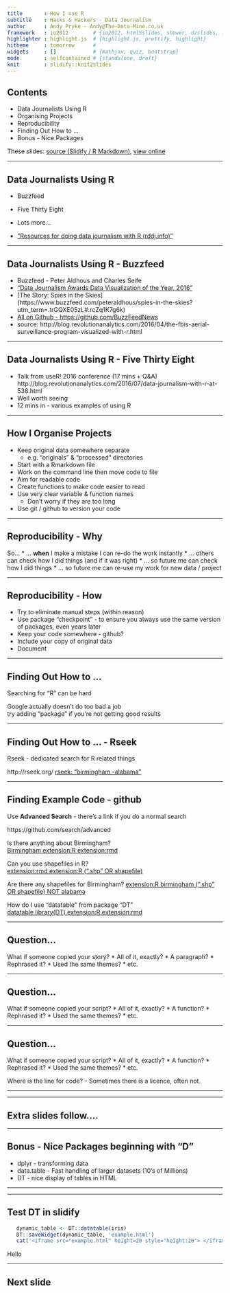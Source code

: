 ```yaml
---
title       : How I use R
subtitle    : Hacks & Hackers - Data Journalism
author      : Andy Pryke - Andy@The-Data-Mine.co.uk
framework   : io2012        # {io2012, html5slides, shower, dzslides, ...}
highlighter : highlight.js  # {highlight.js, prettify, highlight}
hitheme     : tomorrow      # 
widgets     : []            # {mathjax, quiz, bootstrap}
mode        : selfcontained # {standalone, draft}
knit        : slidify::knit2slides
---
```


<style>
.title-slide {
  background-color: #FFFFFF; 
}
</style>

## Contents

   * Data Journalists Using R
   * Organising Projects
   * Reproducibility
   * Finding Out How to ...
   * Bonus - Nice Packages

These slides: [source (Slidify / R Markdown)](https://github.com/AndyPryke/DataJournalismShortTalk),
[view online](https://andypryke.github.io/DataJournalismShortTalk/)

--- 

## Data Journalists Using R	
   * Buzzfeed
   * Five Thirty Eight
   * Lots more...
   
   * ["Resources for doing data journalism with R (rddj.info)"](http://rddj.info/)

--- 

## Data Journalists Using R - Buzzfeed
   * Buzzfeed - Peter Aldhous and Charles Seife 
   * ["Data Journalism Awards Data Visualization of the Year, 2016"](http://www.globaleditorsnetwork.org/programmes/data-journalism-awards/)
   * [The Story: Spies in the Skies] (https://www.buzzfeed.com/peteraldhous/spies-in-the-skies?utm_term=.trGQXE05zL#.rcZq1K7g6k)
   * [All on Github - https://github.com/BuzzFeedNews](http://buzzfeednews.github.io/2016-04-federal-surveillance-planes/analysis.html)
   * source: http://blog.revolutionanalytics.com/2016/04/the-fbis-aerial-surveillance-program-visualized-with-r.html

--- 

## Data Journalists Using R - Five Thirty Eight

   * Talk from useR! 2016 conference (17 mins + Q&A)  
http://blog.revolutionanalytics.com/2016/07/data-journalism-with-r-at-538.html
   * Well worth seeing
   * 12 mins in - various examples of using R

--- 

## How I Organise Projects
   * Keep original data somewhere separate 
      * e.g. "originals" & "processed" directories
   * Start with a Rmarkdown file
   * Work on the command line then move code to file
   * Aim for readable code
   * Create functions to make code easier to read
   * Use very clear variable & function names
      * Don't worry if they are too long
   * Use git / github to version your code

---

## Reproducibility - Why

So...
   * ... **when** I make a mistake I can re-do the work instantly
   * ... others can check how I did things (and if it was right)
   * ... so future me can check how I did things
   * ... so future me can re-use my work for new data / project
   

---

## Reproducibility - How

   * Try to eliminate manual steps (within reason)
   * Use package "checkpoint" - to ensure you always use the same version of packages, even years later
   * Keep your code somewhere - github?
   * Include your copy of original data
   * Document


---

## Finding Out How to ...
Searching for "R" can be hard

Google actually doesn't do too bad a job  
try adding "package" if you're not getting good results


---

## Finding Out How to ... - Rseek
Rseek - dedicated search for R related things

http://rseek.org/
[rseek: "birmingham -alabama"](http://rseek.org/?q=birmingham+-alabama)


---

## Finding Example Code - github

Use **Advanced Search** - there's a link if you do a normal search

https://github.com/search/advanced

Is there anything about Birmingham?  
[Birmingham extension:R extension:rmd](https://github.com/search?utf8=%E2%9C%93&q=Birmingham+extension%3AR+extension%3Armd&type=Code&ref=searchresults)

Can you use shapefiles in R?  
[extension:rmd extension:R  (".shp" OR shapefile)](https://github.com/search?utf8=%E2%9C%93&q=extension%3Armd+extension%3AR++%28%22.shp%22+OR+shapefile%29+&type=Code&ref=searchresults)

Are there any shapefiles for Birmingham?
[extension:R birmingham (".shp" OR shapefile) NOT alabama](https://github.com/search?utf8=%E2%9C%93&q=extension%3AR+birmingham+%28%22.shp%22+OR+shapefile%29+NOT+alabama&type=Code&ref=searchresults)

How do I use "datatable" from package "DT"  
[datatable library(DT) extension:R extension:rmd](https://github.com/search?utf8=%E2%9C%93&q=datatable+library%28DT%29+extension%3AR+extension%3Armd&type=Code&ref=searchresults)


---

## Question...

What if someone copied your story?
 * All of it, exactly?
 * A paragraph?
 * Rephrased it?
 * Used the same themes?
 * etc.

---

## Question...

What if someone copied your script?
 * All of it, exactly?
 * A function?
 * Rephrased it?
 * Used the same themes?
 * etc.

---

## Question...

What if someone copied your script?
 * All of it, exactly?
 * A function?
 * Rephrased it?
 * Used the same themes?
 * etc.

Where is the line for code?
 - Sometimes there is a licence, often not.

---


---

## Extra slides follow....

---

## Bonus - Nice Packages beginning with "D"
   * dplyr - transforming data
   * data.table - Fast handling of larger datasets (10's of Millions)
   * DT - nice display of tables in HTML

---


---

## Test DT in slidify

```r

   dynamic_table <- DT::datatable(iris)
   DT::saveWidget(dynamic_table, 'example.html')
   cat('<iframe src="example.html" height=20 style="height:20"> </iframe>')

```
Hello

---

## Next slide
